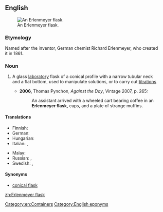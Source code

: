 ==English==
{{wikipedia}}
[[File:Erlenmeyer flask hg.jpg|thumb|An Erlenmeyer flask.]]
===Etymology===
Named after the inventor, German chemist Richard Erlenmeyer, who created it in 1861.

===Noun===
{{en-noun|head=[[w:Richard August Carl Emil Erlenmeyer|Erlenmeyer]] [[flask]]}}

# {{context|chemistry|lang=en}} A glass [[laboratory]] flask of a conical profile with a narrow tubular neck and a flat bottom, used to manipulate solutions, or to carry out [[titration]]s.
#* '''2006''', Thomas Pynchon, ''Against the Day'', Vintage 2007, p. 265:
#*: An assistant arrived with a wheeled cart bearing coffee in an '''Erlenmeyer flask''', cups, and a plate of strange muffins.

====Translations====
{{trans-top|conical laboratory flask}}
* Finnish: {{t|fi|erlenmeyerkolvi}}
* German: {{t|de|Erlenmeyerkolben|m}}
* Hungarian: {{t|hu|Erlenmeyer-lombik}}
* Italian: {{t+|it|beuta|f}}, {{t|it|matraccio di Erlenmeyer|m}}
{{trans-mid}}
* Malay: {{t|ms|kelalang kon}}
* Russian: {{t|ru|ко́лба Э́рленме́йера|f}}, {{t|ru|кони́ческая ко́лба|f}}
* Swedish: {{t|sv|E-kolv|c}}, {{t|sv|Erlenmeyerkolv|c}}
{{trans-bottom}}

====Synonyms====
* [[conical flask]]

[[Category:en:Containers]]
[[Category:English eponyms]]

[[zh:Erlenmeyer flask]]